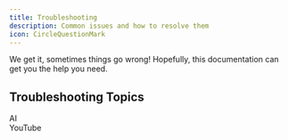 ```yaml
---
title: Troubleshooting
description: Common issues and how to resolve them
icon: CircleQuestionMark
---
```


We get it, sometimes things go wrong! Hopefully, this documentation can get you the help you need.

## Troubleshooting Topics

<Cards>
    <Card href="/troubleshooting/ai">
        <div className="flex flex-row items-center gap-4">
            <div className="not-prose w-fit shadow-md rounded-lg border bg-fd-muted p-1.5 text-fd-muted-foreground [&_svg]:size-4">
                <TbSparkles className="size-5" />
            </div>
            <div className="text-white">AI</div>
        </div>
    </Card>
    <Card href="/troubleshooting/youtube">
        <div className="flex flex-row items-center gap-4">
            <div className="not-prose w-fit shadow-md rounded-lg border bg-fd-muted p-1.5 text-fd-muted-foreground [&_svg]:size-4">
                <SiYoutube className="size-5" />
            </div>
            <div className="text-white">YouTube</div>
        </div>
    </Card>
</Cards>

